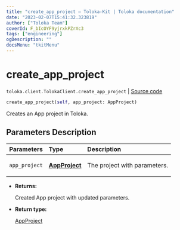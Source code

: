```yaml
---
title: "create_app_project — Toloka-Kit | Toloka documentation"
date: "2023-02-07T15:41:32.323819"
author: ["Toloka Team"]
coverId: F_bIcOYF9yjrxkPZrXc3
tags: ["engineering"]
ogDescription: ""
docsMenu: "tkitMenu"
---
```


# create_app_project
`toloka.client.TolokaClient.create_app_project` | [Source code](https://github.com/Toloka/toloka-kit/blob/v1.1.3/src/client/__init__.py#L3589)

```python
create_app_project(self, app_project: AppProject)
```

Creates an App project in Toloka.

## Parameters Description

| Parameters | Type | Description |
| :----------| :----| :-----------|
`app_project`|**[AppProject](/docs/toloka-kit/reference/toloka.client.app.AppProject)**|<p>The project with parameters.</p>

* **Returns:**

  Created App project with updated parameters.

* **Return type:**

  [AppProject](/docs/toloka-kit/reference/toloka.client.app.AppProject)
